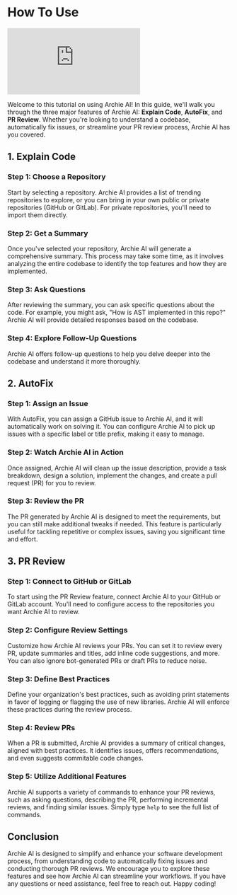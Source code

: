 # How To Use

<div style={{position: 'relative', paddingBottom: '64.90384615384616%', height: 0}}>
  <iframe 
    src="https://www.loom.com/embed/2db6273ef4124a17b1e4d6a8e428d3f1?sid=f37040be-9450-4e8e-8cdf-6eda1c963926" 
    frameBorder="0" 
    webkitallowfullscreen="true"
    mozallowfullscreen="true"
    allowFullScreen 
    style={{position: 'absolute', top: 0, left: 0, width: '100%', height: '100%'}}
  ></iframe>
</div>

Welcome to this tutorial on using Archie AI! In this guide, we'll walk you through the three major features of Archie AI: **Explain Code**, **AutoFix**, and **PR Review**. Whether you're looking to understand a codebase, automatically fix issues, or streamline your PR review process, Archie AI has you covered.

## 1. Explain Code

### Step 1: Choose a Repository

Start by selecting a repository. Archie AI provides a list of trending repositories to explore, or you can bring in your own public or private repositories (GitHub or GitLab). For private repositories, you'll need to import them directly.

### Step 2: Get a Summary

Once you've selected your repository, Archie AI will generate a comprehensive summary. This process may take some time, as it involves analyzing the entire codebase to identify the top features and how they are implemented.

### Step 3: Ask Questions

After reviewing the summary, you can ask specific questions about the code. For example, you might ask, "How is AST implemented in this repo?" Archie AI will provide detailed responses based on the codebase.

### Step 4: Explore Follow-Up Questions

Archie AI offers follow-up questions to help you delve deeper into the codebase and understand it more thoroughly.

## 2. AutoFix

### Step 1: Assign an Issue

With AutoFix, you can assign a GitHub issue to Archie AI, and it will automatically work on solving it. You can configure Archie AI to pick up issues with a specific label or title prefix, making it easy to manage.

### Step 2: Watch Archie AI in Action

Once assigned, Archie AI will clean up the issue description, provide a task breakdown, design a solution, implement the changes, and create a pull request (PR) for you to review.

### Step 3: Review the PR

The PR generated by Archie AI is designed to meet the requirements, but you can still make additional tweaks if needed. This feature is particularly useful for tackling repetitive or complex issues, saving you significant time and effort.

## 3. PR Review

### Step 1: Connect to GitHub or GitLab

To start using the PR Review feature, connect Archie AI to your GitHub or GitLab account. You'll need to configure access to the repositories you want Archie AI to review.

### Step 2: Configure Review Settings

Customize how Archie AI reviews your PRs. You can set it to review every PR, update summaries and titles, add inline code suggestions, and more. You can also ignore bot-generated PRs or draft PRs to reduce noise.

### Step 3: Define Best Practices

Define your organization's best practices, such as avoiding print statements in favor of logging or flagging the use of new libraries. Archie AI will enforce these practices during the review process.

### Step 4: Review PRs

When a PR is submitted, Archie AI provides a summary of critical changes, aligned with best practices. It identifies issues, offers recommendations, and even suggests commitable code changes.

### Step 5: Utilize Additional Features

Archie AI supports a variety of commands to enhance your PR reviews, such as asking questions, describing the PR, performing incremental reviews, and finding similar issues. Simply type `help` to see the full list of commands.

## Conclusion

Archie AI is designed to simplify and enhance your software development process, from understanding code to automatically fixing issues and conducting thorough PR reviews. We encourage you to explore these features and see how Archie AI can streamline your workflows. If you have any questions or need assistance, feel free to reach out. Happy coding!